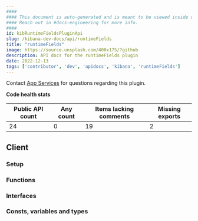 ```yaml
---
####
#### This document is auto-generated and is meant to be viewed inside our experimental, new docs system.
#### Reach out in #docs-engineering for more info.
####
id: kibRuntimeFieldsPluginApi
slug: /kibana-dev-docs/api/runtimeFields
title: "runtimeFields"
image: https://source.unsplash.com/400x175/?github
description: API docs for the runtimeFields plugin
date: 2022-12-13
tags: ['contributor', 'dev', 'apidocs', 'kibana', 'runtimeFields']
---
```




Contact [App Services](https://github.com/orgs/elastic/teams/kibana-app-services) for questions regarding this plugin.

**Code health stats**

| Public API count  | Any count | Items lacking comments | Missing exports |
|-------------------|-----------|------------------------|-----------------|
| 24 | 0 | 19 | 2 |

## Client

### Setup
<DocDefinitionList data={[runtimeFieldsObj.client.setup]}/>

### Functions
<DocDefinitionList data={runtimeFieldsObj.client.functions}/>

### Interfaces
<DocDefinitionList data={runtimeFieldsObj.client.interfaces}/>

### Consts, variables and types
<DocDefinitionList data={runtimeFieldsObj.client.misc}/>

